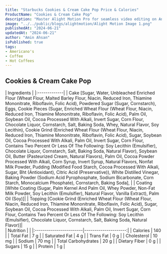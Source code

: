 ```yaml
---
title: "Starbucks Cookies & Cream Cake Pop Price & Calories"
ProductName: "Cookies & Cream Cake Pop" 
description: "Master Alight Motion Pro for seamless video editing on Android, iOS, and Tablets with our ultimate guide, unlocking advanced features and elevating your skills in 2024!"
image: "../../public/blogs/alightmotion/Alight Motion Image 1.png"
publishedAt: "2024-06-21"
updatedAt: "2024-06-21"
author: "Amin Ahsan"
isPublished: true
tags:
- Americano's
- Coffee
- Hot Coffees   
---
```


 
## Cookies & Cream Cake Pop 
  
<div className="tables-container">
  <div className="table-wrapper">
    | Ingredients  |  
    |:-------------|
    | Cake [Sugar, Water, Unbleached Enriched Flour (Wheat Flour, Malted Barley Flour, Niacin, Reduced Iron, Thiamine Mononitrate, Riboflavin, Folic Acid), Powdered Sugar (Sugar, Cornstarch), Eggs, Cookie Pieces (Sugar, Enriched Wheat Flour (Wheat Flour, Niacin, Reduced Iron, Thiamine Mononitrate, Riboflavin, Folic Acid), Palm Oil, Soybean Oil, Cocoa Processed With Alkali, Invert Sugar, Corn Flour, Chocolate Liquor, Cornstarch, Salt, Baking Soda, Whey, Natural Flavor, Soy Lecithin), Cookie Grind (Enriched Wheat Flour (Wheat Flour, Niacin, Reduced Iron, Thiamine Mononitrate, Riboflavin, Folic Acid), Sugar, Soybean Oil, Cocoa Processed With Alkali, Palm Oil, Invert Sugar, Corn Flour, Contains Two Percent Or Less Of The Following: Soy Lecithin (Emulsifier), Chocolate Liquor, Cornstarch, Salt, Baking Soda, Natural Flavor), Soybean Oil, Butter (Pasteurized Cream, Natural Flavors), Palm Oil, Cocoa Powder Processed With Alkali, Corn Syrup, Invert Syrup, Natural Flavors, Nonfat Milk Powder, Pudding (Modified Food Starch, Cocoa Processed With Alkali, Sugar, Bht (Antioxidant), Citric Acid (Preservative)), White Distilled Vinegar, Baking Powder (Sodium Acid Pyrophosphate, Sodium Bicarbonate, Corn Starch, Monocalcium Phosphate), Cornstarch, Baking Soda], |
    | Coating [White Coating (Sugar, Palm Kernel And Palm Oil, Whey Powder, Non-Fat Milk Powder, Soy Lecithin (Emulsifier), Natural Flavor, Vanilla Extract), Palm Oil (Soy)]|
    | Topping [Cookie Grind (Enriched Wheat Flour (Wheat Flour, Niacin, Reduced Iron, Thiamine Mononitrate, Riboflavin, Folic Acid), Sugar, Soybean Oil, Cocoa Processed With Alkali, Palm Oil, Invert Sugar, Corn Flour, Contains Two Percent Or Less Of The Following: Soy Lecithin (Emulsifier), Chocolate Liquor, Cornstarch, Salt, Baking Soda, Natural Flavor)]|
  </div>
  <div className="table-wrapper">
    | Nutrition               |                      |  
    |:------------------------|---------------------:|
    | Calories                | 140                  |
    | Total Fat               | 7 g                  |
    | Saturated Fat           | 4 g                  |
    | Trans Fat               | 0 g                  |
    | Cholesterol             | 10 mg                |
    | Sodium                  | 70 mg                |
    | Total Carbohydrates     | 20 g                 |
    | Dietary Fiber           | 0 g                  |
    | Sugars                  | 15 g                 |
    | Protein                 | 1 g                  |
  </div>
</div>
<style jsx>{`
  .tables-container {
    display: flex;
    flex-direction: row;
    gap: 30px;
  }
  .table-wrapper {
    width: 500px; /* Adjust as needed */
  }
  @media (max-width: 768px) {
    .tables-container {
      flex-direction: column;
      gap: 0px; /* Adjust as needed */
    }
    .table-wrapper {
      width: 100%; /* Adjust as needed */
    }
  }
`}</style>
